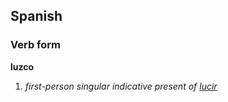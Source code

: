 ==Spanish==
===Verb form===
'''luzco'''

# ''first-person singular indicative present of [[lucir]]''
